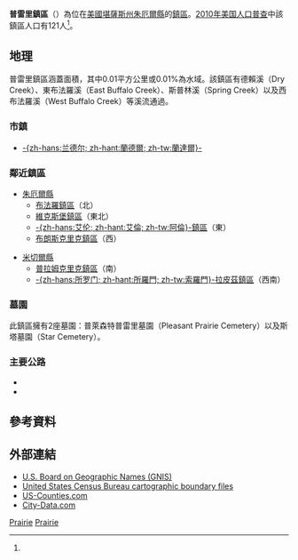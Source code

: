 {{noteTA
|G1=USState
}}
{{Infobox settlement
|official_name = 普雷里鎮區
|native_name = Prairie Township
|settlement_type = 鎮區
|image_map = Map highlighting Prairie Township, Jewell County, Kansas.svg
|mapsize = 
|map_caption = 普雷里鎮區在朱厄爾縣的位置
|coordinates_display = inline,title
|coordinates_region = US-KS
|subdivision_type = [[世界政區索引|國家]]
|subdivision_name = [[美国|美国]]
|subdivision_type1 = [[美國行政區劃|州]]
|subdivision_name1 = [[堪薩斯州|堪薩斯州]]
|subdivision_type2 = [[堪薩斯州縣份列表|縣]]
|subdivision_name2 = [[朱厄爾縣_(堪薩斯州)|朱厄爾縣]]
|area_total_km2 = 95.95
|area_land_km2 = 95.94
|area_water_km2 = 0.01
|area_total_sq_mi = 37.05
|area_land_sq_mi = 37.04
|area_water_sq_mi = 0.01
|area_water_percent = 0.01
|population_as_of = [[2010年美国人口普查|2010]]
|population_footnotes = <ref name=census>{{cite web|url=http://www.census.gov/geo/www/gazetteer/gazetteer2010.html|title=2010 Census Gazetteer Files|publisher=[[美国人口调查局|美国人口调查局]]|accessdate=2016-01-27|archive-url=https://web.archive.org/web/20121021075704/http://www.census.gov/geo/www/gazetteer/gazetteer2010.html|archive-date=2012-10-21|dead-url=yes}}</ref>
|population_total = 121
|population_density_km2 = auto
|elevation_footnotes = 
|elevation_m = 468
|elevation_ft = 1535
|latd = 39
|latm = 36
|lats = 25
|latNS = N
|longd = 98
|longm = 05
|longs = 26
|longEW = W
|blank_name = [[地名信息系统|GNIS]] feature ID
|blank_info = [http://geonames.usgs.gov/pls/gnispublic/f?p=gnispq:3:::NO::P3_FID:0472108 0472108]
|website = 
|footnotes = 
}}

'''普雷里鎮區'''（{{lang-en|'''Prairie Township'''}}）為位在[[美國|美國]][[堪薩斯州|堪薩斯州]][[朱厄爾縣_(堪薩斯州)|朱厄爾縣]]的[[行政鎮區|鎮區]]。[[2010年美国人口普查|2010年美国人口普查]]中該鎮區人口有121人<ref name=census/>。

==地理==
普雷里鎮區涵蓋面積{{convert|95.95|km2|sqmi}}，其中0.01平方公里或0.01%為水域。該鎮區有德賴溪（Dry Creek）、東布法羅溪（East Buffalo Creek）、斯普林溪（Spring Creek）以及西布法羅溪（West Buffalo Creek）等溪流通過。

===市鎮===
* [[蘭達爾_(堪薩斯州)|-{zh-hans:兰德尔; zh-hant:蘭德爾; zh-tw:蘭達爾}-]]

=== 鄰近鎮區 ===
*[[朱厄爾縣_(堪薩斯州)|朱厄爾縣]]
**[[布法羅鎮區_(朱厄爾縣)|布法羅鎮區]]（北）
**[[維克斯堡鎮區_(朱厄爾縣)|維克斯堡鎮區]]（東北）
**[[阿倫鎮區_(朱厄爾縣)|-{zh-hans:艾伦; zh-hant:艾倫; zh-tw:阿倫}-鎮區]]（東）
**[[布朗斯克里克鎮區_(朱厄爾縣)|布朗斯克里克鎮區]]（西）

*[[米切爾縣_(堪薩斯州)|米切爾縣]]
**[[普拉姆克里克鎮區_(米切爾縣)|普拉姆克里克鎮區]]（南）
**[[索羅門拉皮茲鎮區_(米切爾縣)|-{zh-hans:所罗门; zh-hant:所羅門; zh-tw:索羅門}-拉皮茲鎮區]]（西南）

=== 墓園 ===
此鎮區擁有2座墓園：普萊森特普雷里墓園（Pleasant Prairie Cemetery）以及斯塔墓園（Star Cemetery）。

=== 主要公路 ===
* {{le|14號堪薩斯州州道|K-14 (Kansas highway)}}
* {{le|28號堪薩斯州州道|K-28 (Kansas highway)}}

==參考資料==
{{reflist}}

==外部連結==
* [http://geonames.usgs.gov/domestic/ U.S. Board on Geographic Names (GNIS)] {{Wayback|url=http://geonames.usgs.gov/domestic/ |date=20121210171316 }}
* [https://web.archive.org/web/20130513095013/http://www.census.gov/geo/www/cob/ United States Census Bureau cartographic boundary files]
* [https://web.archive.org/web/20080723112151/http://www.us-counties.com/localgov/kansas.html US-Counties.com]
* [http://www.city-data.com/township/Prairie-Jewell-KS.html City-Data.com] {{Wayback|url=http://www.city-data.com/township/Prairie-Jewell-KS.html |date=20160303210005 }}

{{朱厄爾縣 (堪薩斯州)}}

[[Category:朱厄爾縣鎮區_(堪薩斯州)|Prairie]]
[[Category:堪薩斯州鎮區|Prairie]]